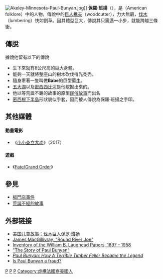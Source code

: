 [[File:Akeley-Minnesota-Paul-Bunyan.jpg|thumb]]]]
'''保羅·班揚'''（{{lang|en|Paul Bunyan}}），是{{Translink|en|Folklore of the United States|4=美國神話}}（American folklore）中的人物，傳說中的[[巨人|巨人]][[樵夫|樵夫]]（woodcutter），力大無窮，[[伐木|伐木]]（lumbering）快如割草。因其體型巨大，傳說其只需邁一小步，就能跨越三條街。

== 傳說 ==
據說他留有以下的傳說
*生下來就有8公尺高的巨大身體。
*能夠一天就將整座山的樹木砍伐得光禿禿。
*隨身牽著一隻叫做'''Babe'''的巨型藍[[牛|牛]]。
*[[五大湖|五大湖]]以及[[密西西比河|密西西比河]]是他挖掘出來的。
*他以{{Translink|en|Chuck Norris facts|4=羅禮士真相}}等荒誕不羈的故事的原型[[民間故事|民俗故事]]而出名
*[[密西根下半島|密西根下半島]]形狀貌似手套，因而被人傳說為保羅·班揚之手印。

== 其他媒體 ==

==== 動畫電影 ====

* 《[[小小查立大功|小小查立大功]]》（2017）

==== 遊戲 ====

* 《[[Fate/Grand_Order|Fate/Grand Order]]》

== 參見 ==
* [[板門店事件|板門店事件]]
* [[荒誕不經的故事|荒誕不經的故事]]

== 外部链接 ==
{{Commonscat|Paul Bunyan}}
* [http://www.unsv.com/voanews/specialenglish/scripts/2011/05/07/0045/ 美国儿童故事：伐木巨人保罗·班扬] {{Wayback|url=http://www.unsv.com/voanews/specialenglish/scripts/2011/05/07/0045/ |date=20200221032254 }}
* [https://web.archive.org/web/20090907102759/http://mgilleland.com/roundriver1.htm James MacGillivray, "Round River Joe"]
* [http://www.foresthistory.org/ead/Laughead_William_B.html Inventory of the William B. Laughead Papers, 1897 - 1958]{{Wayback|url=http://www.foresthistory.org/ead/Laughead_William_B.html |date=20130910054314 }} 
* [http://www.paulbunyantrail.com/talltale.html "The Story of Paul Bunyan"] {{Wayback|url=http://www.paulbunyantrail.com/talltale.html |date=20160918195215 }}
* [https://web.archive.org/web/20120309092521/http://www.paulbunyanbook.com/ ''Paul Bunyan: How A Terrible Timber Feller Became the Legend'']
* [http://www.straightdope.com/columns/020510.html Is Paul Bunyan a fraud?] {{Wayback|url=http://www.straightdope.com/columns/020510.html |date=20080526032412 }}

[[Category:美國神話|P]]
[[Category:神話傳說中的人物|P]]
[[Category:虚构巨人|P]]
[[Category:虛構法國裔美國人|Category:虛構法國裔美國人]]